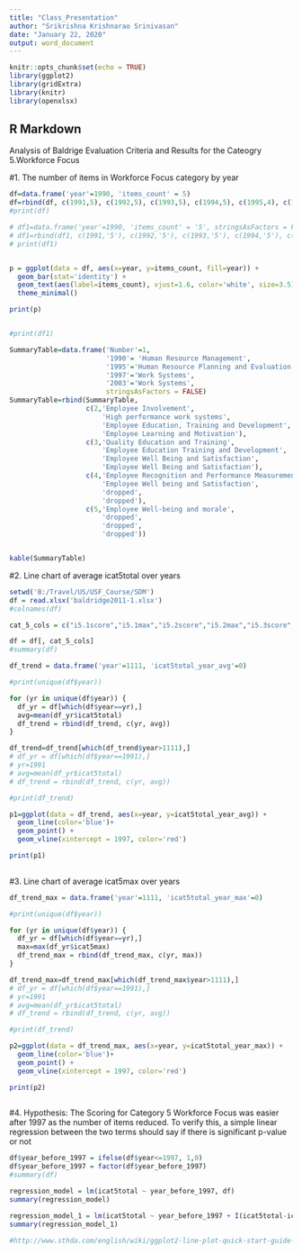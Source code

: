---
title: "Class_Presentation"
author: "Srikrishna Krishnarao Srinivasan"
date: "January 22, 2020"
output: word_document
---

```{r setup, include=FALSE}
knitr::opts_chunk$set(echo = TRUE)
library(ggplot2)
library(gridExtra)
library(knitr)
library(openxlsx)
```

## R Markdown

Analysis of Baldrige Evaluation Criteria and Results for the Cateogry 5.Workforce Focus

#1. The number of items in Workforce Focus category by year

```{r,echo=FALSE}

df=data.frame('year'=1990, 'items_count' = 5)
df=rbind(df, c(1991,5), c(1992,5), c(1993,5), c(1994,5), c(1995,4), c(1996,4), c(1997,3),c(1998,3),c(1999,3),c(2000,3),c(2001,3),c(2002,3),c(2003,3),c(2004,3))
#print(df)

# df1=data.frame('year'=1990, 'items_count' = '5', stringsAsFactors = FALSE)
# df1=rbind(df1, c(1991,'5'), c(1992,'5'), c(1993,'5'), c(1994,'5'), c(1995,'4'), c(1996,'4'))
# print(df1)


p = ggplot(data = df, aes(x=year, y=items_count, fill=year)) +
  geom_bar(stat='identity') +
  geom_text(aes(label=items_count), vjust=1.6, color='white', size=3.5) +
  theme_minimal()

print(p)


#print(df1)

SummaryTable=data.frame('Number'=1,
                        '1990'= 'Human Resource Management', 
                        '1995'='Human Resource Planning and Evaluation',
                        '1997'='Work Systems',
                        '2003'='Work Systems',
                        stringsAsFactors = FALSE)
SummaryTable=rbind(SummaryTable, 
                   c(2,'Employee Involvement', 
                       'High performance work systems', 
                       'Employee Education, Training and Development', 
                       'Employee Learning and Motivation'),
                   c(3,'Quality Education and Training', 
                       'Employee Education Training and Development', 
                       'Employee Well Being and Satisfaction', 
                       'Employee Well Being and Satisfaction'),
                   c(4,'Employee Recognition and Performance Measurement', 
                       'Employee Well being and Satisfaction', 
                       'dropped',
                       'dropped'),
                   c(5,'Employee Well-being and morale',
                       'dropped',
                       'dropped',
                       'dropped'))


kable(SummaryTable)

```

#2. Line chart of average icat5total over years

```{r,echo=FALSE}

setwd('B:/Travel/US/USF_Course/SDM')
df = read.xlsx('baldridge2011-1.xlsx')
#colnames(df)

cat_5_cols = c("i5.1score","i5.1max","i5.2score","i5.2max","i5.3score","i5.3max","i5.4score","i5.4max","i5.5score","i5.5max","i5.6score","i5.6max", "i5.7score", "i5.7max","icat5total","icat5max", 'year', 'sector') 

df = df[, cat_5_cols]
#summary(df)

df_trend = data.frame('year'=1111, 'icat5total_year_avg'=0)

#print(unique(df$year))

for (yr in unique(df$year)) {
  df_yr = df[which(df$year==yr),]
  avg=mean(df_yr$icat5total)
  df_trend = rbind(df_trend, c(yr, avg))
}

df_trend=df_trend[which(df_trend$year>1111),]
# df_yr = df[which(df$year==1991),]
# yr=1991
# avg=mean(df_yr$icat5total)
# df_trend = rbind(df_trend, c(yr, avg))

#print(df_trend)

p1=ggplot(data = df_trend, aes(x=year, y=icat5total_year_avg)) +
  geom_line(color='blue')+
  geom_point() +
  geom_vline(xintercept = 1997, color='red')

print(p1)
  

```

#3. Line chart of average icat5max over years


```{r,echo=FALSE}

df_trend_max = data.frame('year'=1111, 'icat5total_year_max'=0)

#print(unique(df$year))

for (yr in unique(df$year)) {
  df_yr = df[which(df$year==yr),]
  max=max(df_yr$icat5max)
  df_trend_max = rbind(df_trend_max, c(yr, max))
}

df_trend_max=df_trend_max[which(df_trend_max$year>1111),]
# df_yr = df[which(df$year==1991),]
# yr=1991
# avg=mean(df_yr$icat5total)
# df_trend = rbind(df_trend, c(yr, avg))

#print(df_trend)

p2=ggplot(data = df_trend_max, aes(x=year, y=icat5total_year_max)) +
  geom_line(color='blue')+
  geom_point() +
  geom_vline(xintercept = 1997, color='red')

print(p2)
  

```

#4. Hypothesis: The Scoring for Category 5 Workforce Focus was easier after 1997 as the number of items reduced. To verify this, a simple linear regression between the two terms should say if there is significant p-value or not 

```{r,echo=FALSE}


df$year_before_1997 = ifelse(df$year<=1997, 1,0)
df$year_before_1997 = factor(df$year_before_1997)
#summary(df)

regression_model = lm(icat5total ~ year_before_1997, df)
summary(regression_model)

regression_model_1 = lm(icat5total ~ year_before_1997 + I(icat5total-icat5max), df)
summary(regression_model_1)

```


```{r,echo=FALSE}

#http://www.sthda.com/english/wiki/ggplot2-line-plot-quick-start-guide-r-software-and-data-visualization

```
